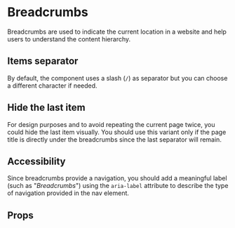 
<Meta of={BreadcrumbsStories} />

# Breadcrumbs

Breadcrumbs are used to indicate the current location in a website and help users to understand the content hierarchy.

<Primary />

## Items separator

By default, the component uses a slash (`/`) as separator but you can choose a different character if needed.

<Canvas of={BreadcrumbsStories.TextSeparator} />

## Hide the last item

For design purposes and to avoid repeating the current page twice, you could hide the last item visually. You should use this variant only if the page title is directly under the breadcrumbs since the last separator will remain.

<Canvas of={BreadcrumbsStories.LastItemHidden} />

## Accessibility

Since breadcrumbs provide a navigation, you should add a meaningful label (such as "_Breadcrumbs_") using the `aria-label` attribute to describe the type of navigation provided in the nav element.

## Props

<ArgTypes of={BreadcrumbsStories} />
